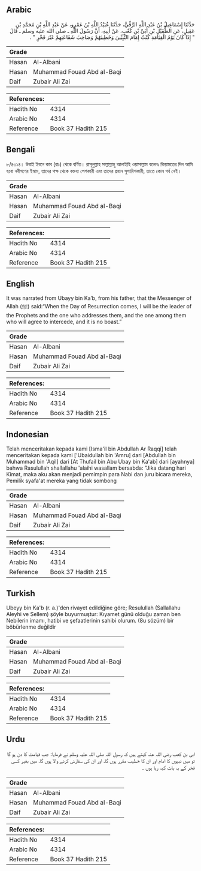 ## Arabic


<div dir="rtl" lang="ar" style={{fontSize:'larger',backgroundColor:'#f8f9fa',padding:20}}>
حَدَّثَنَا إِسْمَاعِيلُ بْنُ عَبْدِ اللَّهِ الرَّقِّيُّ، حَدَّثَنَا عُبَيْدُ اللَّهِ بْنُ عَمْرٍو، عَنْ عَبْدِ اللَّهِ بْنِ مُحَمَّدِ بْنِ عَقِيلٍ، عَنِ الطُّفَيْلِ بْنِ أُبَىِّ بْنِ كَعْبٍ، عَنْ أَبِيهِ، أَنَّ رَسُولَ اللَّهِ ـ صلى الله عليه وسلم ـ قَالَ ‏ "‏ إِذَا كَانَ يَوْمُ الْقِيَامَةِ كُنْتُ إِمَامَ النَّبِيِّينَ وَخَطِيبَهُمْ وَصَاحِبَ شَفَاعَتِهِمْ غَيْرَ فَخْرٍ ‏"‏ ‏.‏
</div>
<div style={{backgroundColor:'#f8f9fa',padding:20, marginBottom: 10}}><table> <thead> <tr> <th>Grade</th> <th></th> </tr> </thead> <tbody> <tr><td>Hasan</td><td>Al-Albani</td></tr><tr><td>Hasan</td><td>Muhammad Fouad Abd al-Baqi</td></tr><tr><td>Daif</td><td>Zubair Ali Zai</td></tr></tbody></table><table> <thead> <tr> <th>References:</th> <th></th> </tr> </thead> <tbody><tr><td>Hadith No</td><td>4314</td></tr><tr><td>Arabic No</td><td>4314</td></tr><tr><td>Reference</td><td>Book 37 Hadith 215</td></tr></tbody></table></div>

## Bengali


<div dir="ltr" lang="bn" style={{fontSize:'larger',backgroundColor:'#f8f9fa',padding:20}}>
৮/৪৩১৪। উবাই ইবনে কাব (রাঃ) থেকে বর্ণিত। রাসূলুল্লাহ সাল্লাল্লাহু আলাইহি ওয়াসাল্লাম বলেনঃ কিয়ামতের দিন আমি হবো নবীগণের ইমাম, তাদের পক্ষ থেকে বক্তব্য পেশকারী এবং তাদের প্রধান সুপারিশকারী, তাতে কোন গর্ব নেই।
</div>
<div style={{backgroundColor:'#f8f9fa',padding:20, marginBottom: 10}}><table> <thead> <tr> <th>Grade</th> <th></th> </tr> </thead> <tbody> <tr><td>Hasan</td><td>Al-Albani</td></tr><tr><td>Hasan</td><td>Muhammad Fouad Abd al-Baqi</td></tr><tr><td>Daif</td><td>Zubair Ali Zai</td></tr></tbody></table><table> <thead> <tr> <th>References:</th> <th></th> </tr> </thead> <tbody><tr><td>Hadith No</td><td>4314</td></tr><tr><td>Arabic No</td><td>4314</td></tr><tr><td>Reference</td><td>Book 37 Hadith 215</td></tr></tbody></table></div>

## English


<div dir="ltr" lang="en" style={{fontSize:'larger',backgroundColor:'#f8f9fa',padding:20}}>
It was narrated from Ubayy bin Ka’b, from his father, that the Messenger of Allah (ﷺ) said:“When the Day of Resurrection comes, I will be the leader of the Prophets and the one who addresses them, and the one among them who will agree to intercede, and it is no boast.”
</div>
<div style={{backgroundColor:'#f8f9fa',padding:20, marginBottom: 10}}><table> <thead> <tr> <th>Grade</th> <th></th> </tr> </thead> <tbody> <tr><td>Hasan</td><td>Al-Albani</td></tr><tr><td>Hasan</td><td>Muhammad Fouad Abd al-Baqi</td></tr><tr><td>Daif</td><td>Zubair Ali Zai</td></tr></tbody></table><table> <thead> <tr> <th>References:</th> <th></th> </tr> </thead> <tbody><tr><td>Hadith No</td><td>4314</td></tr><tr><td>Arabic No</td><td>4314</td></tr><tr><td>Reference</td><td>Book 37 Hadith 215</td></tr></tbody></table></div>

## Indonesian


<div dir="ltr" lang="id" style={{fontSize:'larger',backgroundColor:'#f8f9fa',padding:20}}>
Telah menceritakan kepada kami [Isma'il bin Abdullah Ar Raqqi] telah menceritakan kepada kami ['Ubaidullah bin 'Amru] dari [Abdullah bin Muhammad bin 'Aqil] dari [At Thufail bin Abu Ubay bin Ka'ab] dari [ayahnya] bahwa Rasulullah shallallahu 'alaihi wasallam bersabda: "Jika datang hari Kimat, maka aku akan menjadi pemimpin para Nabi dan juru bicara mereka, Pemilik syafa'at mereka yang tidak sombong
</div>
<div style={{backgroundColor:'#f8f9fa',padding:20, marginBottom: 10}}><table> <thead> <tr> <th>Grade</th> <th></th> </tr> </thead> <tbody> <tr><td>Hasan</td><td>Al-Albani</td></tr><tr><td>Hasan</td><td>Muhammad Fouad Abd al-Baqi</td></tr><tr><td>Daif</td><td>Zubair Ali Zai</td></tr></tbody></table><table> <thead> <tr> <th>References:</th> <th></th> </tr> </thead> <tbody><tr><td>Hadith No</td><td>4314</td></tr><tr><td>Arabic No</td><td>4314</td></tr><tr><td>Reference</td><td>Book 37 Hadith 215</td></tr></tbody></table></div>

## Turkish


<div dir="ltr" lang="tr" style={{fontSize:'larger',backgroundColor:'#f8f9fa',padding:20}}>
Ubeyy bin Ka'b (r. a.)'den rivayet edildiğine göre; Resulullah (Sallallahu Aleyhi ve Sellem) şöyle buyurmuştur: Kıyamet günü olduğu zaman ben Nebilerin imamı, hatibi ve şefaatlerinin sahibi olurum. (8u sözüm) bir böbürlenme değildir
</div>
<div style={{backgroundColor:'#f8f9fa',padding:20, marginBottom: 10}}><table> <thead> <tr> <th>Grade</th> <th></th> </tr> </thead> <tbody> <tr><td>Hasan</td><td>Al-Albani</td></tr><tr><td>Hasan</td><td>Muhammad Fouad Abd al-Baqi</td></tr><tr><td>Daif</td><td>Zubair Ali Zai</td></tr></tbody></table><table> <thead> <tr> <th>References:</th> <th></th> </tr> </thead> <tbody><tr><td>Hadith No</td><td>4314</td></tr><tr><td>Arabic No</td><td>4314</td></tr><tr><td>Reference</td><td>Book 37 Hadith 215</td></tr></tbody></table></div>

## Urdu


<div dir="rtl" lang="ur" style={{fontSize:'larger',backgroundColor:'#f8f9fa',padding:20}}>
ابی بن کعب رضی اللہ عنہ کہتے ہیں کہ رسول اللہ صلی اللہ علیہ وسلم نے فرمایا: جب قیامت کا دن ہو گا تو میں نبیوں کا امام اور ان کا خطیب مقرر ہوں گا، اور ان کی سفارش کرنے والا ہوں گا، میں بغیر کسی فخر کے یہ بات کہہ رہا ہوں ۔
</div>
<div style={{backgroundColor:'#f8f9fa',padding:20, marginBottom: 10}}><table> <thead> <tr> <th>Grade</th> <th></th> </tr> </thead> <tbody> <tr><td>Hasan</td><td>Al-Albani</td></tr><tr><td>Hasan</td><td>Muhammad Fouad Abd al-Baqi</td></tr><tr><td>Daif</td><td>Zubair Ali Zai</td></tr></tbody></table><table> <thead> <tr> <th>References:</th> <th></th> </tr> </thead> <tbody><tr><td>Hadith No</td><td>4314</td></tr><tr><td>Arabic No</td><td>4314</td></tr><tr><td>Reference</td><td>Book 37 Hadith 215</td></tr></tbody></table></div>